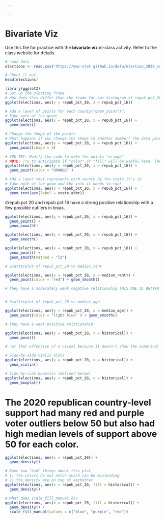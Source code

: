 ```yaml
---

---
```

# Bivariate Viz {-} 

Use this file for practice with the **bivariate viz** in-class activity.  Refer to the class website for details.


```r
# Load data
elections <- read.csv("https://mac-stat.github.io/data/election_2020_county.csv")

# Check it out
head(elections)
```
```r
library(ggplot2)
# Set up the plotting frame
# How does this differ than the frame for our histogram of repub_pct_20 alone? it has two variables from the data instead of just one
ggplot(elections, aes(y = repub_pct_20, x = repub_pct_16))
```

```r
# Add a layer of points for each county("geom_point()")
# Take note of the geom!
ggplot(elections, aes(y = repub_pct_20, x = repub_pct_16)) +
  geom_point()
```

```r
# Change the shape of the points
# What happens if you change the shape to another number? the data points change their shape 
ggplot(elections, aes(y = repub_pct_20, x = repub_pct_16)) +
  geom_point(shape = 3)
```

```r
# YOU TRY: Modify the code to make the points "orange"
# NOTE: Try to anticipate if "color" or "fill" will be useful here. Then try both.
ggplot(elections, aes(y = repub_pct_20, x = repub_pct_16)) +
  geom_point(color = "ORANGE" )
```

```r
# Add a layer that represents each county by the state it's in
# Take note of the geom and the info it needs to run!
ggplot(elections, aes(y = repub_pct_20, x = repub_pct_16)) +
  geom_text(aes(label = state_abbr)) 
```

#repub pct 20 and repub pct 16 have a strong positive relationship with a few possible outliers in texas. 


```r
ggplot(elections, aes(y = repub_pct_20, x = repub_pct_16)) +
  geom_point() +
  geom_smooth()
```

```r
ggplot(elections, aes(y = repub_pct_20, x = repub_pct_16)) +
  geom_smooth()
```

```r
ggplot(elections, aes(y = repub_pct_20, x = repub_pct_16)) +
  geom_point() +
  geom_smooth(method = "lm")
```

```r
# Scatterplot of repub_pct_20 vs median_rent

ggplot(elections, aes(y = repub_pct_20, x = median_rent)) +
  geom_point(color = "red") + geom_smooth()

# they have a moderately weak negative relationship THIS ONE IS BETTER AT PREDICTING


# Scatterplot of repub_pct_20 vs median_age

ggplot(elections, aes(y = repub_pct_20, x = median_age)) +
  geom_point(color = "light blue" ) + geom_smooth()

# they have a weak positive relationship 


```


```r
ggplot(elections, aes(y = repub_pct_20, x = historical)) +
  geom_point()

# not that effective of a visual because it doesn't show the numerical trends/ and shaope of the data to determine a relationship
```

```r
# Side-by-side violin plots
ggplot(elections, aes(y = repub_pct_20, x = historical)) +
  geom_violin()
```
```r
# Side-by-side boxplots (defined below)
ggplot(elections, aes(y = repub_pct_20, x = historical)) +
  geom_boxplot()
```

# The 2020 republican  country-level support had many red and purple voter outliers below 50 but also had high median levels of support above 50 for each color. 

```r
ggplot(elections, aes(x = repub_pct_20)) +
  geom_density()
```
```r
# Name two "bad" things about this plot
# 1) the colors do not match which can be misleading
# 2) the density are on top of eachother 
ggplot(elections, aes(x = repub_pct_20, fill = historical)) +
  geom_density()
```

```r
# What does scale_fill_manual do?
ggplot(elections, aes(x = repub_pct_20, fill = historical)) +
  geom_density() +
  scale_fill_manual(values = c("blue", "purple", "red"))
```

